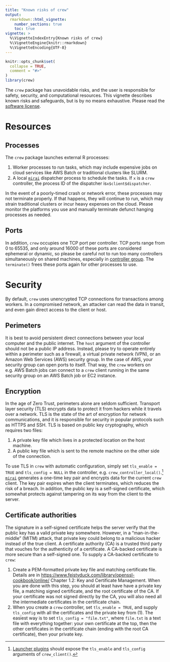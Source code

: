 ```yaml
---
title: "Known risks of crew"
output:
  rmarkdown::html_vignette:
    number_sections: true
    toc: true
vignette: >
  %\VignetteIndexEntry{Known risks of crew}
  %\VignetteEngine{knitr::rmarkdown}
  %\VignetteEncoding{UTF-8}
---
```


```r
knitr::opts_chunk$set(
  collapse = TRUE,
  comment = "#>"
)
library(crew)
```

The `crew` package has unavoidable risks, and the user is responsible for safety, security, and computational resources. This vignette describes known risks and safeguards, but is by no means exhaustive. Please read the [software license](https://wlandau.github.io/crew/LICENSE.html).

# Resources

## Processes

The `crew` package launches external R processes:

1. Worker processes to run tasks, which may include expensive jobs on cloud services like AWS Batch or traditional clusters like SLURM.
2. A local [`mirai`](https://github.com/shikokuchuo/mirai) dispatcher process to schedule the tasks. If `x` is a `crew` controller, the process ID of the dispatcher is`x$client$dispatcher`.

In the event of a poorly-timed crash or network error, these processes may not terminate properly. If that happens, they will continue to run, which may strain traditional clusters or incur heavy expenses on the cloud. Please monitor the platforms you use and manually terminate defunct hanging processes as needed.

## Ports

In addition, `crew` occupies one TCP port per controller. TCP ports range from 0 to 65535, and only around 16000 of these ports are considered ephemeral or dynamic, so please be careful not to run too many controllers simultaneously on shared machines, especially in [controller group](https://wlandau.github.io/crew/articles/groups.html). The `terminate()` frees these ports again for other processes to use.

# Security

By default, `crew` uses unencrypted TCP connections for transactions among workers. In a compromised network, an attacker can read the data in transit, and even gain direct access to the client or host.

## Perimeters

It is best to avoid persistent direct connections between your local computer and the public internet. The `host` argument of the controller should not be a public IP address. Instead, please try to operate entirely within a perimeter such as a firewall, a virtual private network (VPN), or an Amazon Web Services (AWS) security group. In the case of AWS, your security group can open ports to itself. That way, the `crew` workers on e.g. AWS Batch jobs can connect to a `crew` client running in the same security group on an AWS Batch job or EC2 instance.

## Encryption

In the age of Zero Trust, perimeters alone are seldom sufficient. Transport layer security (TLS) encrypts data to protect it from hackers while it travels over a network. TLS is the state of the art of encryption for network communications, and it is responsible for security in popular protocols such as HTTPS and SSH. TLS is based on public key cryptography, which requires two files:

1. A private key file which lives in a protected location on the host machine.
2. A public key file which is sent to the remote machine on the other side of the connection.

To use TLS in `crew` with automatic configuration, simply set `tls_enable = TRUE` and `tls_config = NULL` in the controller, e.g. `crew_controller_local()`.^[[Launcher plugins](https://wlandau.github.io/crew/articles/plugins.html) should expose the `tls_enable` and `tls_config` arguments of `crew_client()`.] [`mirai`](https://github.com/shikokuchuo/mirai) generates a one-time key pair and encrypts data for the current `crew` client. The key pair expires when the client terminates, which reduces the risk of a breach. In addition, the public key is a self-signed certificate, which somewhat protects against tampering on its way from the client to the server.

## Certificate authorities

The signature in a self-signed certificate helps the server verify that the public key has a valid private key somewhere. However, in a "man-in-the-middle" (MITM) attack, that private key could belong to a malicious hacker instead of the true client. A certificate authority (CA) is a trusted third party that vouches for the authenticity of a certificate. A CA-backed certificate is more secure than a self-signed one. To supply a CA-backed certificate to `crew`: 

1. Create a PEM-formatted private key file and matching certificate file. Details are in <https://www.feistyduck.com/library/openssl-cookbook/online/> Chapter 1.2: Key and Certificate Management. When you are done with this step, you should at least have have a private key file, a matching signed certificate, and the root certificate of the CA. If your certificate was not signed directly by the CA, you will also need all the intermediate certificates in the certificate chain. 
2. When you create a `crew` controller, set `tls_enable = TRUE`, and supply  `tls_config` with all the certificates and the private key from (1). The easiest way is to set `tls_config = "file.txt"`, where `file.txt` is a text file with everything together: your own certificate at the top, then the other certificates in the certificate chain (ending with the root CA certificate), then your private key.

